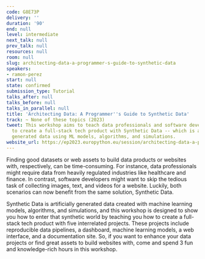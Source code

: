 ```yaml
---
code: G8E73P
delivery: ''
duration: '90'
end: null
level: intermediate
next_talk: null
prev_talk: null
resources: null
room: null
slug: architecting-data-a-programmer-s-guide-to-synthetic-data
speakers:
- ramon-perez
start: null
state: confirmed
submission_type: Tutorial
talks_after: null
talks_before: null
talks_in_parallel: null
title: 'Architecting Data: A Programmer''s Guide to Synthetic Data'
track: ~ None of these topics (2023)
tweet: This workshop aims to teach data professionals and software developers how
  to create a full-stack tech product with Synthetic Data -- which is artificially
  generated data using ML models, algorithms, and simulations.
website_url: https://ep2023.europython.eu/session/architecting-data-a-programmer-s-guide-to-synthetic-data
---
```


Finding good datasets or web assets to build data products or websites with, respectively, can be time-consuming. For instance, data professionals might require data from heavily regulated industries like healthcare and finance. In contrast, software developers might want to skip the tedious task of collecting images, text, and videos for a website. Luckily, both scenarios can now benefit from the same solution, Synthetic Data.

Synthetic Data is artificially generated data created with machine learning models, algorithms, and simulations, and this workshop is designed to show you how to enter that synthetic world by teaching you how to create a full-stack tech product with five interrelated projects. These projects include reproducible data pipelines, a dashboard, machine learning models, a web interface, and a documentation site. So, if you want to enhance your data projects or find great assets to build websites with, come and spend 3 fun and knowledge-rich hours in this workshop.
